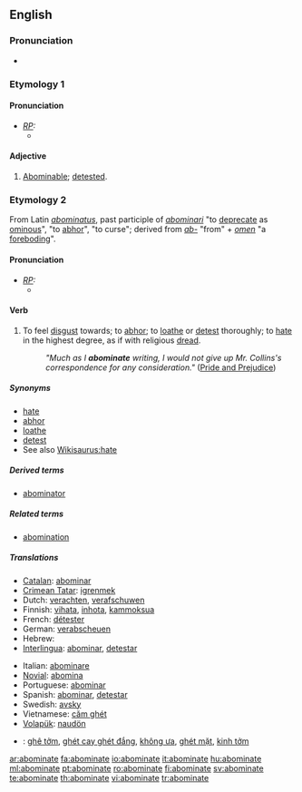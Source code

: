 ==English==

===Pronunciation===
* {{audio|en-us-abominate.ogg|Audio (US)}}

===Etymology 1===

====Pronunciation====
* ''[[RP]]:''
** {{IPA|/əˈbɒmɪˌnət/}}

====Adjective====
{{en-adj}}

# {{obsolete}} [[abominable|Abominable]]; [[detest]]ed.

===Etymology 2===
From Latin ''[[abominatus]]'', past participle of ''[[abominari]]'' "to [[deprecate]] as [[ominous]]", "to [[abhor]]", "to curse"; derived from ''[[ab-]]'' "from" + ''[[omen]]'' "a [[foreboding]]".

====Pronunciation====
* ''[[RP]]:''
** {{IPA|/əˈbɒmɪˌneɪt/}}

====Verb====
{{en-verb|abominat|ing}}

# {{transitive}} To feel [[disgust]] towards; to [[abhor]]; to [[loathe]] or [[detest]] thoroughly; to [[hate]] in the highest degree, as if with religious [[dread]].
#: ''"Much as I '''abominate''' writing, I would not give up Mr. Collins's correspondence for any consideration."'' ([http://en.wikiquote.org/wiki/Pride_and_Prejudice Pride and Prejudice])

=====Synonyms=====
* [[hate]]
* [[abhor]]
* [[loathe]]
* [[detest]]
* See also [[Wikisaurus:hate]]

=====Derived terms=====
* [[abominator]]

=====Related terms=====
* [[abomination]]

=====Translations=====
{{trans-top|to feel disgust towards, to hate in the highest degree}}
* [[Catalan]]: [[abominar]]
* [[Crimean Tatar]]: [[igrenmek]]
* Dutch: [[verachten]], [[verafschuwen]]
* Finnish: [[vihata]], [[inhota]], [[kammoksua]]
* French: [[détester]]
* German: [[verabscheuen]]
* Hebrew: {{he-translation|לתעב|letaev}}
* [[Interlingua]]: [[abominar]], [[detestar]]
{{trans-mid}}
* Italian: [[abominare]]
* [[Novial]]: [[abomina]]
* Portuguese: [[abominar]]
* Spanish: [[abominar]], [[detestar]]
* Swedish: [[avsky]]
* Vietnamese: [[căm ghét]]
* [[Volapük]]: [[naudön]]
{{trans-bottom}}

{{checktrans}}
* {{ttbc|Vietnamese}}: [[ghê tởm]], [[ghét cay ghét đắng]], [[không ưa]], [[ghét mặt]], [[kinh tởm]]

[[ar:abominate]]
[[fa:abominate]]
[[io:abominate]]
[[it:abominate]]
[[hu:abominate]]
[[ml:abominate]]
[[pt:abominate]]
[[ro:abominate]]
[[fi:abominate]]
[[sv:abominate]]
[[te:abominate]]
[[th:abominate]]
[[vi:abominate]]
[[tr:abominate]]
